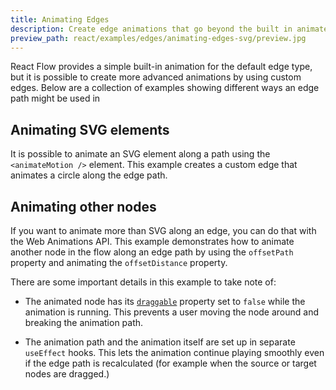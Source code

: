 ```yaml
---
title: Animating Edges
description: Create edge animations that go beyond the built in animated edge.
preview_path: react/examples/edges/animating-edges-svg/preview.jpg
---
```





<ExampleLayout>

React Flow provides a simple built-in animation for the default edge type, but
it is possible to create more advanced animations by using custom edges. Below
are a collection of examples showing different ways an edge path might be used
in

## Animating SVG elements

It is possible to animate an SVG element along a path using the `<animateMotion />`
element. This example creates a custom edge that animates a circle along the edge
path.

<RemoteCodeViewer
  route="examples/edges/animating-edges-svg"
  framework="react"
/>

## Animating other nodes

If you want to animate more than SVG along an edge, you can do that with the
Web Animations API. This example demonstrates how to animate another node in the
flow along an edge path by using the `offsetPath` property and animating the
`offsetDistance` property.

<RemoteCodeViewer
  route="examples/edges/animating-edges-node"
  framework="react"
/>

There are some important details in this example to take note of:

- The animated node has its [`draggable`](/api-reference/types/node#draggable)
  property set to `false` while the animation is running. This prevents a user
  moving the node around and breaking the animation path.

- The animation path and the animation itself are set up in separate `useEffect`
  hooks. This lets the animation continue playing smoothly even if the edge path
  is recalculated (for example when the source or target nodes are dragged.)

</ExampleLayout>
